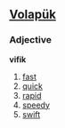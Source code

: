 ==[[Volapük]]==
===Adjective===
'''vifik'''
# [[fast]]
# [[quick]] 
# [[rapid]] 
# [[speedy]] 
# [[swift]]